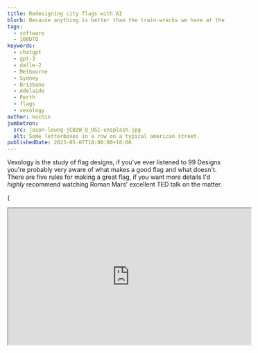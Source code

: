 ```yaml
---
title: Redesigning city flags with AI
blurb: Because anything is better than the train-wrecks we have at the moment.
tags:
  - software
  - 100DTO
keywords:
  - chatgpt
  - gpt-3
  - dalle-2
  - Melbourne
  - Sydney
  - Brisbane
  - Adelaide
  - Perth
  - flags
  - vexology
author: kochie
jumbotron:
  src: jason-leung-jCBzW_Q_UGI-unsplash.jpg
  alt: Some letterboxes in a row on a typical american street.
publishedDate: 2023-05-07T10:00:00+10:00
---
```


Vexology is the study of flag designs, if you've ever listened to 99 Designs
you're probably very aware of what makes a good flag and what doesn't. There are
five rules for making a great flag, if you want more details I'd _highly_
recommend watching Roman Mars' excellent TED talk on the matter.

{

<iframe
  width="560"
  height="315"
  src="https://www.youtube.com/embed/pnv5iKB2hl4"
  title="YouTube video player"
  allow="accelerometer; autoplay; clipboard-write; encrypted-media; gyroscope; picture-in-picture"
  allowFullScreen
/>
}

Good stuff eh? So to summarise the rules are:

1. Simplicity: A flag should be simple enough that a child can draw it from
   memory. Complex designs or intricate details may be difficult to reproduce
   and recognize from a distance or when the flag is flying.
2. Use of meaningful symbolism: The flag's design should represent meaningful
   elements, such as the history, culture, values, or geography of the place it
   represents. Using symbols that have a strong connection to the people and
   place will make the flag more significant and easier to remember.
3. two-three basic colors: Limit the number of colors used in the flag design to
   two or three. This ensures that the flag is easily recognizable and visually
   appealing. Stick to basic colors that contrast well, such as red, white,
   blue, green, yellow, and black.
4. No lettering or seals: Text, intricate seals, or logos should generally be
   avoided on flags, as they can be difficult to read or recognize from a
   distance, especially when the flag is in motion. Instead, use simple, bold
   shapes and symbols to convey the flag's meaning.
5. Distinctiveness: A flag should be unique and easily distinguishable from
   other flags. Strive to create a design that sets the flag apart from others,
   while still adhering to the principles of simplicity, meaningful symbolism,
   and limited color use.

Now that we know what a good flag should look like lets arrive at the point of
this post. Enter Melbourne, Australia.

![The City of Melbourne](melbourne.jpg?width=3840&height=2160)

The worlds move liveable city from 2012 to 2017, with such famous landmarks as
Flinders Street Station, the Melbourne Cricket Ground (MCG), and the Arts
Centre. Host of the F1, the Australian Open, and the AFL Grand Final. Home of
great coffee, and terrible flags...

![Flag of the City of Melbourne](Flag_of_Melbourne.png?width=2880&height=1440)

I know. I know. I know. Like what is going on in this flag? There's a bull, a
sheep, a whale, an anvil? All meant to symbolise industries that NO LONGER EXIST
IN MELBOURNE. Clearly we're in dire need of an update.

For a city that prides itself on art, sports, and culture our flag doesn't
represent any of this. We need a new one, and since I'm not a graphic designer
(have you seen this website?) I decided to get an AI to build a new flag
instead.

Inspired by
[Jacobs's post](https://jacobmartins.com/posts/how-i-used-dalle2-to-generate-the-logo-for-octosql/)
about using Dalle-2 to generate app logos I'm going to use a very similar
methdology to generate a new flag for Melbourne.

There are two AIs that I shall be using in this experiment. Dalle-2, and
ChatGPT.

Dalle-2 is a state-of-the-art (as of 2022) AI for generating images from text.
For the technical reader it's what's known as a Gerneral Adversarial Network
(GAN) and uses a training database curated by an expert team at OpenAI to ensure
the highest quality images are used for generating results.

ChatGPT really needs no introduction at this point. When I originally started
writing this post last November OpenAI wasn't a household name like it is today.
In fact, it wasn't ChatGPT but rather GPT-3 that was making waves in the AI/ML
community. When I was thinking about how to describe GPT-3 I had a whole
paragraph about neural networks and autoregressive functions but there are many
more detailed explainations of the system to I'll link to those instead. The one
sentance explainer - ChatGPT/GPT-3|4 are a series of neural networks with a very
well catalogued training set that creates a chatbot with "human-like"
comprehension.

To begin with I started simple, I asked ChatGPT to make a flag for Melbourne.

```none wrap
Help me design a flag for Melbourne, Australia.
```

And ChatGPT delivered...

```none wrap
Sure, I'd be happy to help you design a flag for Melbourne, Australia! When designing a flag, it's important to consider the history, culture, and symbolism of the city. Here's a suggested design for Melbourne's flag:

Design Elements:
1. Shape and size: The flag will be rectangular, with a 1:2 aspect ratio, similar to the Australian national flag.

2. Colors: The flag will feature four main colors - Blue, White, Green, and Gold. These colors represent the natural environment, the city's history, and Australia's national colors.

a. Blue: Symbolizing the Yarra River, which runs through Melbourne and played a vital role in the city's development.
b. White: Representing the architecture and the heritage of the city, including iconic buildings like Flinders Street Station and the Royal Exhibition Building.
c. Green: Representing Melbourne's parks and gardens, such as the Royal Botanic Gardens and the numerous city parks that contribute to Melbourne's title as the "Garden City."
d. Gold: Reflecting the importance of the gold rush in Melbourne's history and its significance as Australia's sporting and cultural capital.

3. Layout: The flag will be divided into four equal horizontal stripes, with the top stripe being blue, followed by white, green, and gold at the bottom.

4. Symbol: In the center of the flag, over the white and green stripes, there will be a stylized representation of Melbourne's iconic Flinders Street Station's clock tower. The clock will be set at 6:00 PM, signifying the time when Melbourne was founded.

5. Stars: In the top left corner of the blue stripe, there will be a group of five white stars, representing the Southern Cross constellation. This is a nod to the Australian national flag and symbolizes Melbourne's location in the Southern Hemisphere.

By incorporating these elements, the flag will represent Melbourne's rich history, vibrant culture, and its connection to the Australian nation.
```

Pretty good! It understood a lot about what I'm trying to do. In my other
experimentation with Large Language Models (LLMs) I've noticed they're pretty
good at picking out the main ideas of what I'm trying to do but don't understand
some of the specifics. For example, the representation of the clock tower is not
something that would work well on a flag, especially having the hands point to a
specific time. In fact, I've never heard of this 6pm founding of the city
before, I think the AI has become confused somewhere. Anyway, time to make a
more specific declaration.

```none wrap
Can you refine your first flag design based on the rules of flag design?
```

```none wrap
Of course! Based on the 5 Basic Principles of Flag Design, I can refine the Melbourne flag design as follows:

Design Elements:

    Shape and size: The flag will be rectangular, with a 1:2 aspect ratio, similar to the Australian national flag.

    Colors: The flag will feature three main colors - Blue, White, and Green. These colors represent the natural environment, the city's history, and Australia's national colors.

a. Blue: Symbolizing the Yarra River, which runs through Melbourne and played a vital role in the city's development.
b. White: Representing the architecture and the heritage of the city, including iconic buildings like Flinders Street Station and the Royal Exhibition Building.
c. Green: Representing Melbourne's parks and gardens, such as the Royal Botanic Gardens and the numerous city parks that contribute to Melbourne's title as the "Garden City."

    Layout: The flag will be divided into three equal horizontal stripes, with the top stripe being blue, followed by white and green at the bottom.

    Symbol: In the center of the flag, over the white stripe, there will be a stylized white silhouette of a swan, symbolizing the native black swans that inhabit the region and the Swanston Street, a major city thoroughfare.

    Stars: In the top left corner of the blue stripe, there will be a group of five white stars, representing the Southern Cross constellation. This is a nod to the Australian national flag and symbolizes Melbourne's location in the Southern Hemisphere.

By simplifying the design, using only three colors, and focusing on meaningful symbolism, this refined flag design adheres more closely to the 5 Basic Principles of Flag Design, while still representing Melbourne's rich history, vibrant culture, and connection to the Australian nation.
```

Pretty good, but Swans aren't a major icon of Melbourne.

```
There's a problem with the swans, this is a symbol of Perth, Western Australia, can you think of another symbol?
```

```none wrap
Apologies for the confusion. I understand the need to represent Melbourne uniquely. Instead of the swan, we can use a stylized depiction of a tram, which is an iconic mode of transport in Melbourne and a symbol of the city's modernity and progress. Here's the revised flag design:

Design Elements:

    Shape and size: The flag will be rectangular, with a 1:2 aspect ratio, similar to the Australian national flag.

    Colors: The flag will feature three main colors - Blue, White, and Green. These colors represent the natural environment, the city's history, and Australia's national colors.

a. Blue: Symbolizing the Yarra River, which runs through Melbourne and played a vital role in the city's development.
b. White: Representing the architecture and the heritage of the city, including iconic buildings like Flinders Street Station and the Royal Exhibition Building.
c. Green: Representing Melbourne's parks and gardens, such as the Royal Botanic Gardens and the numerous city parks that contribute to Melbourne's title as the "Garden City."

    Layout: The flag will be divided into three equal horizontal stripes, with the top stripe being blue, followed by white and green at the bottom.

    Symbol: In the center of the flag, over the white stripe, there will be a stylized white silhouette of a tram, symbolizing the iconic mode of transport in Melbourne and representing the city's modernity and progress.

    Stars: In the top left corner of the blue stripe, there will be a group of five white stars, representing the Southern Cross constellation. This is a nod to the Australian national flag and symbolizes Melbourne's location in the Southern Hemisphere.

This revised flag design maintains simplicity, meaningful symbolism, and distinctiveness, while avoiding any confusion with Perth's symbols.
```

Again, it's like it's choosing icons if you did a quick Google search of
Melbourne.

```
I don't think a tram is a good symbol, it's too generic, have another go.
```

```none wrap
I apologize if the tram symbol didn't meet your expectations. Let's try another symbol that is more unique to Melbourne – the Federation Square, an iconic public space and architectural landmark in the city. Here's the revised flag design:

Design Elements:

    Shape and size: The flag will be rectangular, with a 1:2 aspect ratio, similar to the Australian national flag.

    Colors: The flag will feature three main colors - Blue, White, and Green. These colors represent the natural environment, the city's history, and Australia's national colors.

a. Blue: Symbolizing the Yarra River, which runs through Melbourne and played a vital role in the city's development.
b. White: Representing the architecture and the heritage of the city, including iconic buildings like Flinders Street Station and the Royal Exhibition Building.
c. Green: Representing Melbourne's parks and gardens, such as the Royal Botanic Gardens and the numerous city parks that contribute to Melbourne's title as the "Garden City."

    Layout: The flag will be divided into three equal horizontal stripes, with the top stripe being blue, followed by white and green at the bottom.

    Symbol: In the center of the flag, over the white stripe, there will be a stylized white silhouette of Federation Square's distinctive geometric shapes, symbolizing the iconic public space and architectural landmark in Melbourne.

    Stars: In the top left corner of the blue stripe, there will be a group of five white stars, representing the Southern Cross constellation. This is a nod to the Australian national flag and symbolizes Melbourne's location in the Southern Hemisphere.

By incorporating the unique and distinctive symbol of Federation Square, this revised flag design aims to represent Melbourne's cultural and architectural identity while adhering to the principles of simplicity, meaningful symbolism, and distinctiveness.
```

Okay third times the charm, I can work with this. Originally I planned to put
this prompt into Dalle-2, when I did I didn't get the results I was hoping for.

```none wrap
Create a flag for Melbourne, Australia with a 1:2 aspect ratio. Divide the flag into four equal horizontal stripes, with the top stripe being blue, followed by white, green, and gold at the bottom. On the blue stripe, place a group of five white stars in the top left corner, representing the Southern Cross constellation. In the center of the flag, over the white and green stripes.
```

![Dalle-2 results for creating a flag.](./Screenshot_1.png?width=2592&height=1106)

Definetly leaning on the Australian prompt a bit too much. I tried a few other
varations of the prompt and I didn't get great results. I've found that while
Dalle-2 is a great tool for creating abstract images it's not great at making
vector based art like flags and icons when you're looking for very specific
components.

I also gave Stable Diffusion a try as well and had very similar issues. I think
this is going to be one of the main herdles for AI/ML engineers to overcome in
the next few years.

So I went the manual path and made a flag using the results in Affinity
Designer.

![The redesigned Melbourne flag](redesigned_melbourne.png?width=2000&height=1000)

Like I said at the beginning, I'm not a graphic designer, but at least it
doesn't have a sheep on it.

So the funny thing is, I went searching for the flags of all the other
Australian capital cites, and they're all the same...

Not to be outdone by Melbourne, Sydney's flag is arguably worse... much worse.

![Flag of Sydney](Flag_of_Sydney.png?width=2880&height=1437)

FOUR FLAGS IN ONE?! This flag is bonkers, Sydney, what are you doing! We can fix
this. Let's ask our resident designer what they came up with.

```none wrap
Certainly, let's create a simplified flag design for Sydney, Australia that adheres to the principles of good flag design:

1. Shape and dimensions: The flag would maintain the width to length ratio of 1:2, consistent with the Australian national flag.
2. Background: The main background color would be a light shade of blue, representing the iconic Sydney Harbor and its beautiful beaches.
3. In the center of the flag: A white, stylized representation of the Sydney Opera House, with its distinctive sail-like roofs, would be placed in the center. The simplified design would retain the sense of the iconic structure while making it easier to recognize and reproduce.
4. Beneath the Opera House: A subtle wave pattern in a slightly darker shade of blue than the background would represent the Sydney Harbour Bridge's role in connecting the city and its people, as well as its position over the water.
5. Bordering the flag: A thin golden-yellow stripe would run along the top and bottom edges of the flag, representing the golden wattle, the Australian national floral emblem. This would provide a touch of color while symbolizing the natural beauty and diversity of Sydney's surrounding landscape.

This simplified design eliminates the Union Jack, adheres to the principles of good flag design, and focuses on a few key elements representing Sydney's unique identity.
```

Using me as an interface to draw ChatGPT came up with this flag.

![The redesign Sydney flag](redesigned_sydney.png?width=2000&height=1000)

Now in terms of flag design I think this fits all the criteria outlined by the
North American Vexillological Association (NAVA), but there is something
missing, you really can tell this was made by an AI and a software engineer with
no design experience. Maybe I should provide some more context to the AI so that
the design looks a bit better.

Moving onto round three, let's take a look at the sunshine state's capital,
Brisbane.

![Flag of Brisbane](Flag_of_Brisbane.png?width=2880&height=1490)

Oh yes, that's a flag alright. In fact I think it's six. It does have an
interesting symmetry, of all the flags we've seen so far this is probably the
best, but it's too complicated. I put the description of the flag into ChatGPT
to see what it thought.

```none wrap
Thank you for providing the description of the Brisbane city flag. According to the text you've provided, the flag can be described as follows:

1. The flag is divided into six quarters.
2. In three of the six quarters, there are white wavy lines, which may represent either the river that brought commerce and prosperity to the city during early British settlement, or white clouds parting to reveal the blue sky behind them.
3. In these three sections, there are three caducei, which symbolize commerce and trade. These are references to the role of Hermes in Greek mythology as the protector of commerce and trade.
4. The remaining three quarters each contain two Stafford knots and a star. The stars represent the achievements in astronomy of Sir Thomas Brisbane, for whom the city is named. The knots symbolize the 38th Foot (Staffordshire Regiment), which Brisbane served in prior to being named governor of the colony of New South Wales.
5. The flag features many maritime symbols, reflecting Brisbane's early role as a river port.

This description provides a comprehensive understanding of the symbols and elements that make up the flag of the City of Brisbane.
```

So now that ChatGPT knows what the flag looks like, what's its opinion of it? If
you ask ChatGPT for an opinion it will tell you how as an AI it can't have any
opinions. But if you ask it to rank based on a criteria it becomes much more
helpful.

```none wrap
While I am an AI language model and my opinions are based on the information and patterns available in my training data, I can analyze the flag of Brisbane based on the principles of good flag design:

1. Simplicity: The Brisbane flag is divided into six quarters, each with distinct elements, which might make it challenging for a child to draw from memory. However, the overall design is not overly complicated.
2. Use of meaningful symbolism: The flag of Brisbane has meaningful symbolism, representing the city's history, commerce, Sir Thomas Brisbane's achievements in astronomy, and the Staffordshire Regiment. The symbolism appears to be well thought out and relevant.
3. 2–3 basic colors: The flag seems to primarily use three colors (blue, white, and possibly yellow or gold for the caducei). The color contrast is effective, and the design adheres to the basic rules of color theory.
4. No lettering or seals: The flag does not contain any lettering, seals, or complex emblems, which is in line with the principles of good flag design.
5. Distinctiveness: The flag's design is unique and appears to be distinguishable from other flags. The combination of elements and colors makes it stand out as a symbol of the City of Brisbane.

While the Brisbane flag's design may not be the simplest, it does follow the other principles of good flag design well. Overall, it can be considered a reasonably well-designed flag with meaningful symbolism and a unique appearance.
```

Well that's a pretty good breakdown of the flag, now what does it think we
should do to fix it?

```none wrap
As an AI language model, I don't have personal preferences, but I can suggest some potential changes to the Brisbane flag based on the principles of good flag design. The main area of improvement seems to be simplicity, while maintaining the meaningful symbolism and distinctiveness of the flag. Here's a possible approach:

1. Simplify the design: Instead of dividing the flag into six quarters, you could choose a simpler layout, such as horizontal or vertical stripes. For example, you could have three horizontal stripes with colors representing the river (or sky), commerce, and Brisbane's achievements in astronomy.
2. Incorporate meaningful symbols: Retain key symbols that represent important aspects of Brisbane's history and culture. For instance, you could place a single caduceus in the center of the flag to symbolize commerce, and a single star to represent Sir Thomas Brisbane's achievements in astronomy.
3. Maintain the color scheme: Keep the existing color scheme of blue, white, and possibly yellow or gold for the caduceus. These colors provide good contrast and adhere to the basic rules of color theory.
4. Avoid lettering and seals: Continue to follow the principle of not using any lettering, seals, or complex emblems.
5. Ensure distinctiveness: With a simpler layout and the inclusion of meaningful symbols, the flag should remain distinct and easily recognizable as representing the City of Brisbane.

Please note that these suggestions are only meant as a starting point for discussion and are based on the principles of good flag design. The final design should take into consideration the opinions and preferences of the people of Brisbane, as well as the city's unique history and cultural identity.
```

These are some pretty good ideas, let's get back to Designer to finish the job.

![The redesigned Brisbane flag](redesigned_brisbane.png?width=2000&height=1000)

Not too bad if I say so myself. The design recommended by ChatGPT is simpler and
maintains the core symbolysm - literally using the same Caduceus.

> Also fun fact: the Caduceus seen on the OFFICIAL flag of the city of Brisbane
> is the [one found on wikipedia](https://en.wikipedia.org/wiki/Caduceus)!

I'm going to say that redesign was a success. While using the same colours and
symbols ChatGPT has reconfigured the flag into something more flag-like for the
citizens of Australia's sunniest capital.

Now onto the most "rad" city in Australia...

![Flag of Adelaide](Flag_of_Adelaide.png?width=2880&height=1440)

Oh (Rad)Adelaide, where the shops close at 4:30 and the city is surrounded by an
impenetrable wall of gardens. I thought you were better then this. I really like
the whole "can I borrow your homework" vibe I'm getting between the Melbourne
and Adelaide flag. Let's have a go at this one.

For this flag I asked ChatGPT to pretend it was someone from NAVA.

```none wrap
Now pretend you are a member of the north american vexillological association and you have been asked by the mayor of Adelaide to submit a design for a new flag, what would you make?
```

```none wrap
As a member of the North American Vexillological Association, I would create a design for the new flag of Adelaide that is both visually appealing and representative of the city's unique characteristics and values. Here's a proposed design:

1. Layout: A horizontal tricolor flag divided into three equal bands.
2. Color Scheme:
- Top band: Navy blue, representing the Gulf St Vincent and the importance of the coast to Adelaide's identity and economy.
- Middle band: Golden yellow, symbolizing the sunny climate, beaches, and the wine industry in the surrounding region.
- Bottom band: Green, representing the Adelaide Plains, the Mount Lofty Ranges, and the city's commitment to preserving its natural environment.
3. Emblem: In the center of the flag, place a stylized white silhouette of a grid-like city layout, referencing Colonel William Light's planned design of Adelaide. This design can also be interpreted as a nod to the "City of Churches" moniker, with the grid pattern resembling a cross.
4. Star: Above the city layout emblem, a white seven-pointed star (also known as the Federation Star or Commonwealth Star) is added, representing Australia's states and territories, and Adelaide's role as the capital of South Australia.

This design incorporates elements of Adelaide's geography, history, and culture, creating a distinctive flag that residents can be proud of. By adhering to the principles of good flag design, the proposed flag is simple, meaningful, and easily recognizable, making it suitable for various uses and contexts.
```

This is quite a good set of instructions, my best attempt at creating the flag
looks like this.

![The redesigned Adelaide flag](redesigned_adelaide.png?width=2000&height=1000)

I think it's quite unique. The colour scheme and design is something I haven't
seen on a flag in Australia before. It would stand out quite well in the
Adelaide city center.

Lastly, we travel to the other end of the country, the most isolated captial
city in the world, Perth.

![Flag of Perth](Flag_of_Perth.png?width=2560&height=1280)

So I actually think there's not too much of a need to change the flag of Perth,
it's pretty good, if not a bit generic with the cross of St. George and the seal
of Perth, which is the only real big no-no. But the black swan is a very
symbolic and famous representation of Perth.

For this flag I only asked ChatGPT to modify the current flag.

```none wrap
Apologies for the confusion, and thank you for the information on the current flag of Perth. Based on this information, I can suggest a new design that incorporates elements from the existing flag while still emphasizing the unique features of Perth:

Shape and size: The flag maintains a standard rectangular shape, with a 2:3 aspect ratio.
Color scheme: The new design retains the red and white colors from the St. George Cross, and introduces blue, yellow, and green to represent the sky, sun, and land, respectively.
Elements:
  a. St. George Cross: The flag's background features the red St. George Cross on a white field, preserving the existing design and acknowledging Perth's British heritage.
  b. Yellow sun: Within the blue field, a yellow sun with twelve rays represents the city's sunny weather and its nickname, "The City of Light."
  e. Crowned black swan: A black swan wearing a crown around their necks from the city's seal are placed within the center of the St. George Cross. The swan symbolizes the Swan River and pays tribute to Perth's indigenous heritage.
Design layout: The St. George Cross fills the flag, The crowned black swan is centered within the St. George Cross.

This updated flag design for Perth combines elements from the existing flag with new features that showcase the city's natural beauty, sunny climate, and rich history, creating a more distinct and meaningful symbol for the Western Australian capital.
```

Okay not so much different from the current flag, I did have to provide a bit of
prodding to get this suggestion.

![The redesigned Perth flag](redesigned_perth.png?width=2000&height=1000)

An elegant design for an elegant city.

I'm not entirely satisifed with the answers that ChatGPT gave and I can't really
put my finger on why. So what can we learn from all of these?

I think the most interesting point I take away from this little exercise is how
close the AI gets the designs to being what I would consider great but just
misses out. I think it all comes down to context. The AI doesn't have an opinion
about what looks good and what doesn't, the human mind is quite good at noticing
small details which ChatGPT can't.

The responses are all very generic. Which makes some sence, a flag is a flag,
unless you're [Ohio](https://en.wikipedia.org/wiki/Flag_of_Ohio), or
[Nepal](https://en.wikipedia.org/wiki/Flag_of_Nepal) all flags pretty much look
the same. I think this confuses ChatGPT because going back to context, the
algorithm doesn't have an understanding of what goes into a flag to make it look
good.

I think this experiment shows exactly why people are both horrified and
apathetic to the advancements that are happening in AI. These AIs are really
good at getting to a baseline level of skill that anyone might be able to do
with a few hours/days of training, something like 80% of what an expert can do.
But the final 20% which can take months, or even years for a person to
accomplish is still out of reach for even the most advanced general AIs.

I guess we'll have to wait for GPT-5 to see if AI can reach the final 20%.
